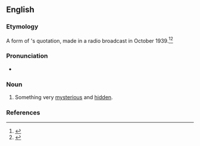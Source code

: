 ==English==

===Etymology===
A form of {{w|Winston Churchill}}'s quotation, made in a radio broadcast in October 1939.<ref>
{{cite-web|title=The meaning and origin of the expression: A riddle wrapped up in an enigma|work=The Phrase Finder|url=https://www.phrases.org.uk/meanings/31000.html|publisher=phrases.org.uk |date=17 March 2009|accessdate=13 March 2017}}
</ref><ref>{{cite-av|title=The Russian Enigma|actor={{w|Winston Churchill}}|medium=BBC Broadcast|location=London|text=I cannot forecast to you the action of Russia. It is a riddle, wrapped in a mystery, inside an enigma; but perhaps there is a key. That key is Russian national interest.|date=1939-10-01|url=http://churchill-society-london.org.uk/RusnEnig.html|lang=en}}
</ref>

===Pronunciation===
* {{audio|en|En-au-riddle wrapped up in an enigma.ogg|Audio (AU)}}

===Noun===
{{head|en|noun}}

# {{lb|en|idiomatic}} Something very [[mysterious]] and [[hidden]].

===References===
<references/>